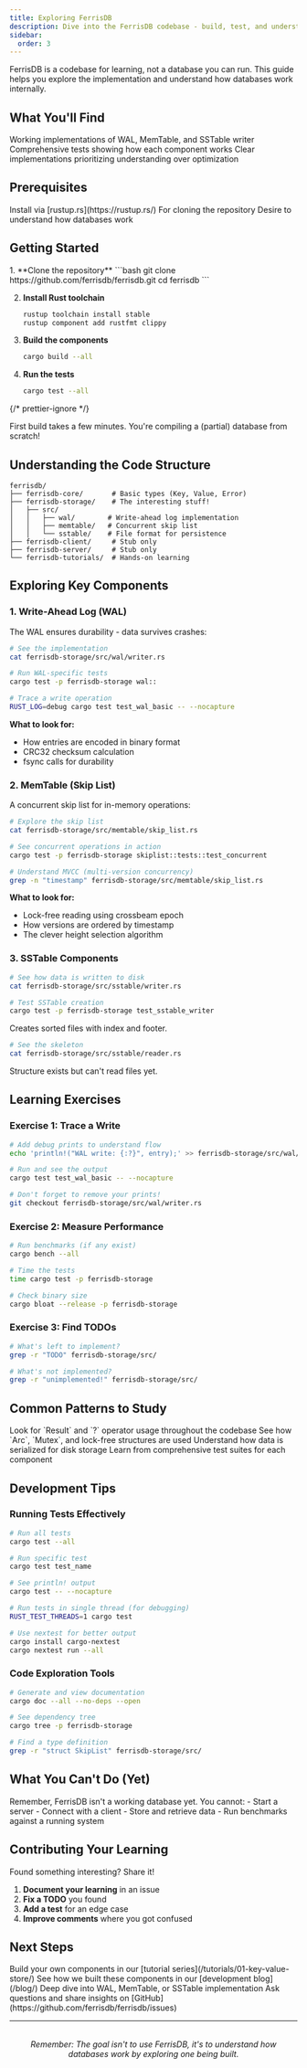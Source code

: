 ```yaml
---
title: Exploring FerrisDB
description: Dive into the FerrisDB codebase - build, test, and understand how databases work
sidebar:
  order: 3
---
```



<Aside type="tip" title="Learning Focus">
  FerrisDB is a codebase for learning, not a database you can run. This guide helps you explore the
  implementation and understand how databases work internally.
</Aside>

## What You'll Find

<CardGrid>
  <Card title="Real Components" icon="puzzle">
    Working implementations of WAL, MemTable, and SSTable writer
  </Card>

<Card title="Test Suite" icon="checkmark">
  Comprehensive tests showing how each component works
</Card>

  <Card title="Learning Code" icon="open-book">
    Clear implementations prioritizing understanding over optimization
  </Card>
</CardGrid>

## Prerequisites

<CardGrid>
  <Card title="Rust 1.81+" icon="seti:rust">
    Install via [rustup.rs](https://rustup.rs/)
  </Card>

<Card title="Git" icon="github">
  For cloning the repository
</Card>

  <Card title="Curiosity" icon="telescope">
    Desire to understand how databases work
  </Card>
</CardGrid>

## Getting Started

<Steps>
1. **Clone the repository**
   ```bash
   git clone https://github.com/ferrisdb/ferrisdb.git
   cd ferrisdb
   ```

2. **Install Rust toolchain**

   ```bash
   rustup toolchain install stable
   rustup component add rustfmt clippy
   ```

3. **Build the components**

   ```bash
   cargo build --all
   ```

4. **Run the tests**
   ```bash
   cargo test --all
   ```

{/* prettier-ignore */}
</Steps>

<Aside type="note">
  First build takes a few minutes. You're compiling a (partial) database from scratch!
</Aside>

## Understanding the Code Structure

```text
ferrisdb/
├── ferrisdb-core/       # Basic types (Key, Value, Error)
├── ferrisdb-storage/    # The interesting stuff!
│   ├── src/
│   │   ├── wal/        # Write-ahead log implementation
│   │   ├── memtable/   # Concurrent skip list
│   │   └── sstable/    # File format for persistence
├── ferrisdb-client/     # Stub only
├── ferrisdb-server/     # Stub only
└── ferrisdb-tutorials/  # Hands-on learning
```

## Exploring Key Components

### 1. Write-Ahead Log (WAL)

<Badge text="FULLY IMPLEMENTED" variant="success" />

The WAL ensures durability - data survives crashes:

```bash
# See the implementation
cat ferrisdb-storage/src/wal/writer.rs

# Run WAL-specific tests
cargo test -p ferrisdb-storage wal::

# Trace a write operation
RUST_LOG=debug cargo test test_wal_basic -- --nocapture
```

**What to look for:**

- How entries are encoded in binary format
- CRC32 checksum calculation
- fsync calls for durability

### 2. MemTable (Skip List)

<Badge text="FULLY IMPLEMENTED" variant="success" />

A concurrent skip list for in-memory operations:

```bash
# Explore the skip list
cat ferrisdb-storage/src/memtable/skip_list.rs

# See concurrent operations in action
cargo test -p ferrisdb-storage skiplist::tests::test_concurrent

# Understand MVCC (multi-version concurrency)
grep -n "timestamp" ferrisdb-storage/src/memtable/skip_list.rs
```

**What to look for:**

- Lock-free reading using crossbeam epoch
- How versions are ordered by timestamp
- The clever height selection algorithm

### 3. SSTable Components

<Tabs>
  <TabItem label="Writer ✅">

<Badge text="IMPLEMENTED" variant="success" />

```bash
# See how data is written to disk
cat ferrisdb-storage/src/sstable/writer.rs

# Test SSTable creation
cargo test -p ferrisdb-storage test_sstable_writer
```

Creates sorted files with index and footer.

  </TabItem>

  <TabItem label="Reader ❌">

<Badge text="NOT IMPLEMENTED" variant="danger" />

```bash
# See the skeleton
cat ferrisdb-storage/src/sstable/reader.rs
```

Structure exists but can't read files yet.

  </TabItem>
</Tabs>

## Learning Exercises

### Exercise 1: Trace a Write

```bash
# Add debug prints to understand flow
echo 'println!("WAL write: {:?}", entry);' >> ferrisdb-storage/src/wal/writer.rs

# Run and see the output
cargo test test_wal_basic -- --nocapture

# Don't forget to remove your prints!
git checkout ferrisdb-storage/src/wal/writer.rs
```

### Exercise 2: Measure Performance

```bash
# Run benchmarks (if any exist)
cargo bench --all

# Time the tests
time cargo test -p ferrisdb-storage

# Check binary size
cargo bloat --release -p ferrisdb-storage
```

### Exercise 3: Find TODOs

```bash
# What's left to implement?
grep -r "TODO" ferrisdb-storage/src/

# What's not implemented?
grep -r "unimplemented!" ferrisdb-storage/src/
```

## Common Patterns to Study

<CardGrid>
  <Card title="Error Handling" icon="warning">
    Look for `Result<T>` and `?` operator usage throughout the codebase
  </Card>

<Card title="Concurrency" icon="puzzle">
  See how `Arc`, `Mutex`, and lock-free structures are used
</Card>

<Card title="Binary Encoding" icon="document">
  Understand how data is serialized for disk storage
</Card>

  <Card title="Testing Patterns" icon="checkmark">
    Learn from comprehensive test suites for each component
  </Card>
</CardGrid>

## Development Tips

### Running Tests Effectively

```bash
# Run all tests
cargo test --all

# Run specific test
cargo test test_name

# See println! output
cargo test -- --nocapture

# Run tests in single thread (for debugging)
RUST_TEST_THREADS=1 cargo test

# Use nextest for better output
cargo install cargo-nextest
cargo nextest run --all
```

### Code Exploration Tools

```bash
# Generate and view documentation
cargo doc --all --no-deps --open

# See dependency tree
cargo tree -p ferrisdb-storage

# Find a type definition
grep -r "struct SkipList" ferrisdb-storage/src/
```

## What You Can't Do (Yet)

<Aside type="caution">
  Remember, FerrisDB isn't a working database yet. You cannot: - Start a server - Connect with a
  client - Store and retrieve data - Run benchmarks against a running system
</Aside>

## Contributing Your Learning

Found something interesting? Share it!

1. **Document your learning** in an issue
2. **Fix a TODO** you found
3. **Add a test** for an edge case
4. **Improve comments** where you got confused

## Next Steps

<CardGrid>
  <Card title="Start Tutorial" icon="rocket">
    Build your own components in our [tutorial series](/tutorials/01-key-value-store/)
  </Card>

<Card title="Read the Blog" icon="pencil">
  See how we built these components in our [development blog](/blog/)
</Card>

<Card title="Pick a Component" icon="magnifier">
  Deep dive into WAL, MemTable, or SSTable implementation
</Card>

  <Card title="Join Discussion" icon="comment">
    Ask questions and share insights on [GitHub](https://github.com/ferrisdb/ferrisdb/issues)
  </Card>
</CardGrid>

---

<p style="text-align: center; margin-top: 2rem;">
  <em>
    Remember: The goal isn't to use FerrisDB, it's to understand how databases work by exploring one
    being built.
  </em>
</p>
